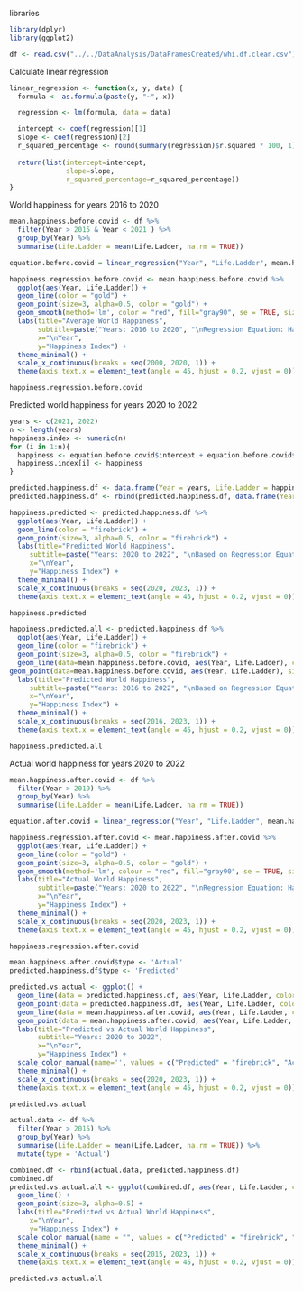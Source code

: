 libraries
```r
library(dplyr)
library(ggplot2)
```

```r
df <- read.csv("../../DataAnalysis/DataFramesCreated/whi.df.clean.csv")
```

Calculate linear regression
```r
linear_regression <- function(x, y, data) {
  formula <- as.formula(paste(y, "~", x))

  regression <- lm(formula, data = data)

  intercept <- coef(regression)[1]
  slope <- coef(regression)[2]
  r_squared_percentage <- round(summary(regression)$r.squared * 100, 1)
  
  return(list(intercept=intercept, 
              slope=slope, 
              r_squared_percentage=r_squared_percentage))
}
```

World happiness for years 2016 to 2020
```r
mean.happiness.before.covid <- df %>%
  filter(Year > 2015 & Year < 2021 ) %>%
  group_by(Year) %>%
  summarise(Life.Ladder = mean(Life.Ladder, na.rm = TRUE))

equation.before.covid = linear_regression("Year", "Life.Ladder", mean.happiness.before.covid)

happiness.regression.before.covid <- mean.happiness.before.covid %>%
  ggplot(aes(Year, Life.Ladder)) +
  geom_line(color = "gold") +
  geom_point(size=3, alpha=0.5, color = "gold") +
  geom_smooth(method='lm', color = "red", fill="gray90", se = TRUE, size=0.6) +
  labs(title="Average World Happiness", 
       subtitle=paste("Years: 2016 to 2020", "\nRegression Equation: Happiness = ", round(equation.before.covid$intercept, 2), '+ (', round(equation.before.covid$slope, 2), " * Year)", "\nR^2 =", equation.before.covid$r_squared_percentage, "%"), 
       x="\nYear", 
       y="Happiness Index") +
  theme_minimal() +
  scale_x_continuous(breaks = seq(2000, 2020, 1)) +
  theme(axis.text.x = element_text(angle = 45, hjust = 0.2, vjust = 0))

happiness.regression.before.covid
```

Predicted world happiness for years 2020 to 2022
```r
years <- c(2021, 2022)
n <- length(years)
happiness.index <- numeric(n)
for (i in 1:n){
  happiness <- equation.before.covid$intercept + equation.before.covid$slope * years[i]
  happiness.index[i] <- happiness
}

predicted.happiness.df <- data.frame(Year = years, Life.Ladder = happiness.index)
predicted.happiness.df <- rbind(predicted.happiness.df, data.frame(Year = 2020, Life.Ladder = 5.727539))

happiness.predicted <- predicted.happiness.df %>%
  ggplot(aes(Year, Life.Ladder)) +
  geom_line(color = "firebrick") +
  geom_point(size=3, alpha=0.5, color = "firebrick") +
  labs(title="Predicted World Happiness", 
     subtitle=paste("Years: 2020 to 2022", "\nBased on Regression Equation: Happiness = ", round(equation.before.covid$intercept, 2), '+ (', round(equation.before.covid$slope, 2), " * Year)"),
     x="\nYear", 
     y="Happiness Index") +
  theme_minimal() +
  scale_x_continuous(breaks = seq(2020, 2023, 1)) +
  theme(axis.text.x = element_text(angle = 45, hjust = 0.2, vjust = 0))

happiness.predicted
```

```r
happiness.predicted.all <- predicted.happiness.df %>%
  ggplot(aes(Year, Life.Ladder)) +
  geom_line(color = "firebrick") +
  geom_point(size=3, alpha=0.5, color = "firebrick") +
  geom_line(data=mean.happiness.before.covid, aes(Year, Life.Ladder), color = "gold") +
geom_point(data=mean.happiness.before.covid, aes(Year, Life.Ladder), size=3, alpha=0.5, color = "gold") +
  labs(title="Predicted World Happiness", 
     subtitle=paste("Years: 2016 to 2022", "\nBased on Regression Equation: Happiness = ", round(equation.before.covid$intercept, 2), '+ (', round(equation.before.covid$slope, 2), " * Year)"),
     x="\nYear", 
     y="Happiness Index") +
  theme_minimal() +
  scale_x_continuous(breaks = seq(2016, 2023, 1)) +
  theme(axis.text.x = element_text(angle = 45, hjust = 0.2, vjust = 0))

happiness.predicted.all
```

Actual world happiness for years 2020 to 2022
```r
mean.happiness.after.covid <- df %>%
  filter(Year > 2019) %>%
  group_by(Year) %>%
  summarise(Life.Ladder = mean(Life.Ladder, na.rm = TRUE))

equation.after.covid = linear_regression("Year", "Life.Ladder", mean.happiness.after.covid)

happiness.regression.after.covid <- mean.happiness.after.covid %>%
  ggplot(aes(Year, Life.Ladder)) +
  geom_line(color = "gold") +
  geom_point(size=3, alpha=0.5, color = "gold") +
  geom_smooth(method='lm', colour = "red", fill="gray90", se = TRUE, size=0.6) +
  labs(title="Actual World Happiness", 
       subtitle=paste("Years: 2020 to 2022", "\nRegression Equation: Happiness = ", round(equation.after.covid$intercept, 2), '+ (', round(equation.after.covid$slope, 2), " * Year)", "\nR^2 =", equation.after.covid$r_squared_percentage, "%"), 
       x="\nYear", 
       y="Happiness Index") +
  theme_minimal() +
  scale_x_continuous(breaks = seq(2020, 2023, 1)) +
  theme(axis.text.x = element_text(angle = 45, hjust = 0.2, vjust = 0))

happiness.regression.after.covid
```

```r
mean.happiness.after.covid$type <- 'Actual'
predicted.happiness.df$type <- 'Predicted'

predicted.vs.actual <- ggplot() +
  geom_line(data = predicted.happiness.df, aes(Year, Life.Ladder, color = type)) +
  geom_point(data = predicted.happiness.df, aes(Year, Life.Ladder, color = type), size=3, alpha=0.5) +
  geom_line(data = mean.happiness.after.covid, aes(Year, Life.Ladder, color = type)) +
  geom_point(data = mean.happiness.after.covid, aes(Year, Life.Ladder, color = type), size=3, alpha=0.5) +
  labs(title="Predicted vs Actual World Happiness", 
       subtitle="Years: 2020 to 2022",
       x="\nYear", 
       y="Happiness Index") +
  scale_color_manual(name='', values = c("Predicted" = "firebrick", "Actual" = "gold")) +
  theme_minimal() +
  scale_x_continuous(breaks = seq(2020, 2023, 1)) +
  theme(axis.text.x = element_text(angle = 45, hjust = 0.2, vjust = 0))

predicted.vs.actual
```

```r
actual.data <- df %>%
  filter(Year > 2015) %>%
  group_by(Year) %>%
  summarise(Life.Ladder = mean(Life.Ladder, na.rm = TRUE)) %>%
  mutate(type = 'Actual')

combined.df <- rbind(actual.data, predicted.happiness.df)
combined.df
predicted.vs.actual.all <- ggplot(combined.df, aes(Year, Life.Ladder, color = type)) +
  geom_line() +
  geom_point(size=3, alpha=0.5) +
  labs(title="Predicted vs Actual World Happiness", 
     x="\nYear", 
     y="Happiness Index") +
  scale_color_manual(name = "", values = c("Predicted" = "firebrick", "Actual" = "gold")) +
  theme_minimal() +
  scale_x_continuous(breaks = seq(2015, 2023, 1)) +
  theme(axis.text.x = element_text(angle = 45, hjust = 0.2, vjust = 0))

predicted.vs.actual.all
```
